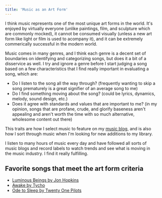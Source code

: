 ```yaml
---
title: 'Music as an Art Form'
---
```


I think music represents one of the most unique art forms in the world. It's enjoyed by virtually everyone (unlike paintings, film, and sculpture which are commonly mocked), it cannot be consumed visually (unless a new art form like light or film is used to acompany it), and it can be extremely commerically successful in the modern world.

Music comes in many genres, and I think each genre is a decent set of boundaries on identifying and categorizing songs, but does it a bit of a disservice as well. I try and ignore a genre before I start judging a song based on a few characteristics that I find really important in evaluating a song, which are:

- Do I listen to the song all the way through? (frequently wanting to skip a song prematurely is a great signifier of an average song to me)
- Do I find something moving about the song? (could be lyrics, dynamics, melody, sound design, etc.)
- Does it agree with standards and values that are important to me? (in my opinion, songs that are profane, crude, and glorify baseness aren't appealing and aren't worth the time with so much alternative, wholesome content out there)

This traits are how I select music to feature on my [music blog](https://audio-vault.com), and is also how I sort through music when I'm looking for new additions to my library.

I listen to many hours of music every day and have followed all sorts of music blogs and record labels to watch trends and see what is moving in the music industry. I find it really fulfilling.

## Favorite songs that meet the art form criteria

- [Luminous Beings by Jon Hopkins](https://www.audio-vault.com/jon-hopkins-luminous-beings)
- [Awake by Tycho](https://www.audio-vault.com/awake-tycho)
- [Ode to Sleep by Twenty One Pilots](https://www.audio-vault.com/ode-to-sleep-twenty-one-pilots)
